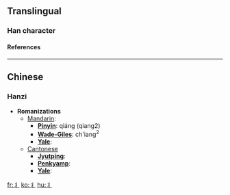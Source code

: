 {{see|爿}}<!-- may be replaced by zh-forms -->

==Translingual==
===Han character===
{{Han char|rad=爿|as=00|sn=4|so=|four=|canj=中戈一 (LIM), X中戈一 (XLIM)|cmean=half of tree trunk; rad. no. 90}}
====References====
{{Han ref|kx=0079.021|hdz=10028.061|uh=4E2C|ud=20012}}

----
==Chinese==
===Hanzi===


* '''Romanizations'''
** [[Mandarin]]:
*** '''[[Pinyin]]''': qiáng (qiang2)
*** '''[[Wade-Giles]]''': ch'iang<sup>2</sup>
*** '''[[Yale]]''': 
**[[Cantonese]]
***'''[[Jyutping]]''':
***'''[[Penkyamp]]''': 
***'''[[Yale]]''': 




[[fr:丬]]
[[ko:丬]]
[[hu:丬]]